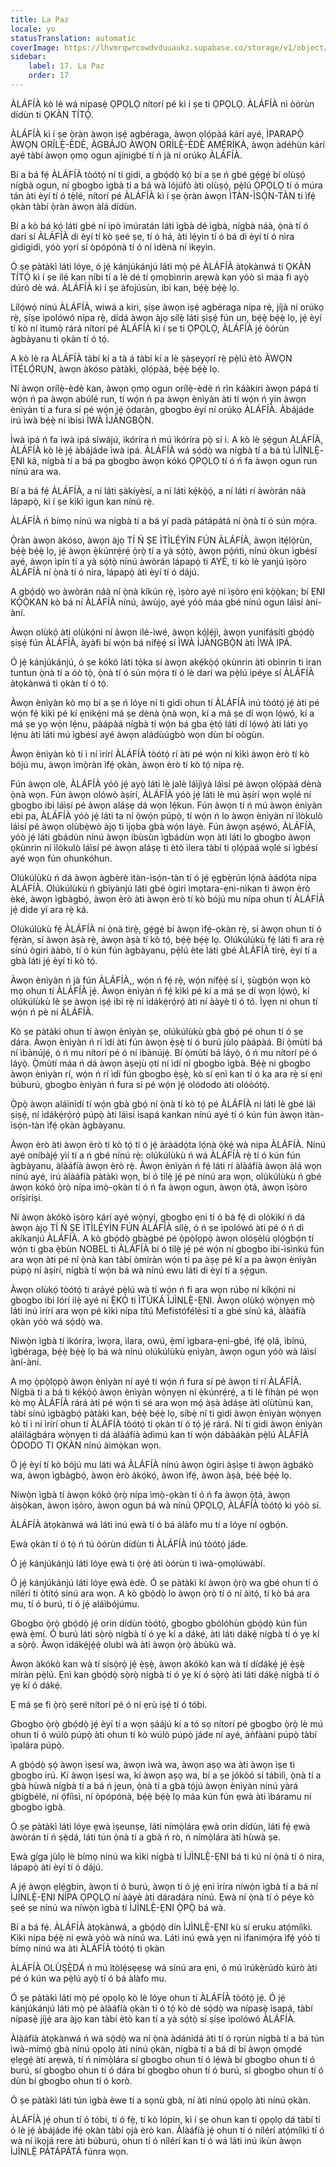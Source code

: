 ```yaml
---
title: La Paz
locale: yo
statusTranslation: automatic
coverImage: https://lhvmrqwrcowdvduuaukz.supabase.co/storage/v1/object/public/strapi-uploads/small_cover-educacion-fundamental.webp-2d51a7828a2b1309555be27f7e2a61a0.webp
sidebar:
    label: 17. La Paz
    order: 17
---
```

ÀLÁFÍÀ kò lè wá nípasẹ̀ ỌPỌLỌ nítorí pé kì í ṣe ti ỌPỌLỌ. ÀLÁFÍÀ ni òórùn dídùn ti ỌKÀN TÍTỌ́.

ÀLÁFÍÀ kì í ṣe ọ̀ràn àwọn iṣẹ́ agbéraga, àwọn ọlọ́pàá kárí ayé, ÌPARAPỌ̀ ÀWỌN ORÍLẸ̀-ÈDÈ, ÀGBÁJO ÀWỌN ORÍLẸ̀-ÈDÈ AMẸ́RÍKÀ, àwọn àdéhùn kárí ayé tàbí àwọn ọmọ ogun ajínigbé tí ń jà ní orúkọ ÀLÁFÍÀ.

Bí a bá fẹ́ ÀLÁFÍÀ tòótọ́ ní ti gidi, a gbọ́dọ̀ kọ́ bí a ṣe ń gbé gẹ́gẹ́ bí olùṣọ́ nígbà ogun, ní gbogbo ìgbà tí a bá wà lójúfò àti olùṣọ́, pẹ̀lú ỌPỌLỌ tí ó múra tán àti èyí tí ó tẹ̀lé, nítorí pé ÀLÁFÍÀ kì í ṣe ọ̀ràn àwọn ÌTÀN-ÌSỌ́N-TÀN ti ìfẹ́ ọkàn tàbí ọ̀ràn àwọn àlá dídùn.

Bí a kò bá kọ́ láti gbé ní ipò ìmúratán láti ìgbà dé ìgbà, nígbà náà, ọ̀nà tí ó darí sí ÀLÁFÍÀ di èyí tí kò ṣeé ṣe, tí ó há, àti lẹ́yìn tí ó bá di èyí tí ó nira gidigidi, yóò yọrí sí òpópónà tí ó ní ìdènà ní ìkẹyìn.

Ó ṣe pàtàkì láti lóye, ó jẹ́ kánjúkánjú láti mọ̀ pé ÀLÁFÍÀ àtọkànwá ti ỌKÀN TÍTỌ́ kì í ṣe ilé kan níbi tí a lè dé tí ọmọbìnrin arẹwà kan yóò sì máa fi ayọ̀ dúró dè wá. ÀLÁFÍÀ kì í ṣe àfojúsùn, ibi kan, bẹ́ẹ̀ bẹ́ẹ̀ lọ.

Lílọ́wọ́ nínú ÀLÁFÍÀ, wíwá a kiri, ṣíṣe àwọn iṣẹ́ agbéraga nípa rẹ̀, jíjà ní orúkọ rẹ̀, ṣíṣe ìpolówó nípa rẹ̀, dídá àwọn àjọ sílẹ̀ láti ṣiṣẹ́ fún un, bẹ́ẹ̀ bẹ́ẹ̀ lọ, jẹ́ èyí tí kò ní ìtumọ̀ rárá nítorí pé ÀLÁFÍÀ kì í ṣe ti ỌPỌLỌ, ÀLÁFÍÀ jẹ́ òórùn àgbàyanu ti ọkàn tí ó tọ́.

A kò lè ra ÀLÁFÍÀ tàbí kí a tà á tàbí kí a lè ṣàṣeyọrí rẹ̀ pẹ̀lú ètò ÀWỌN ÌTẸ́LỌ́RỤN, àwọn àkóso pàtàkì, ọlọ́pàá, bẹ́ẹ̀ bẹ́ẹ̀ lọ.

Ní àwọn orílẹ̀-èdè kan, àwọn ọmọ ogun orílẹ̀-èdè ń rìn káàkiri àwọn pápá tí wọ́n ń pa àwọn abúlé run, tí wọ́n ń pa àwọn ènìyàn àti tí wọ́n ń yin àwọn ènìyàn tí a fura sí pé wọ́n jẹ́ ọ̀daràn, gbogbo èyí ní orúkọ ÀLÁFÍÀ. Àbájáde irú ìwà bẹ́ẹ̀ ni ìbisi ÌWÀ ÌJÀ̀NGBỌ̀N.

Ìwà ipá ń fa ìwà ipá síwájú, ìkóríra ń mú ìkóríra pọ̀ sí i. A kò lè ṣẹ́gun ÀLÁFÍÀ, ÀLÁFÍÀ kò lè jẹ́ àbájáde ìwà ipá. ÀLÁFÍÀ wá sọ́dọ̀ wa nígbà tí a bá tú ÌJÌNLẸ̀-ẸNI ká, nígbà tí a bá pa gbogbo àwọn kókó ỌPỌLỌ tí ó ń fa àwọn ogun run nínú ara wa.

Bí a bá fẹ́ ÀLÁFÍÀ, a ní láti ṣàkíyèsí, a ní láti kẹ́kọ̀ọ́, a ní láti rí àwòrán náà lápapọ̀, kì í ṣe kìkì igun kan nínú rẹ̀.

ÀLÁFÍÀ ń bímọ nínú wa nígbà tí a bá yí padà pátápátá ní ọ̀nà tí ó sún mọ́ra.

Ọ̀ràn àwọn àkóso, àwọn àjọ TÍ Ń ṢE ÌTÌLẸ́YÌN FÚN ÀLÁFÍÀ, àwọn ìtẹ́lọ́rùn, bẹ́ẹ̀ bẹ́ẹ̀ lọ, jẹ́ àwọn ẹ̀kúnrẹ́rẹ́ ọ̀rọ̀ tí a yà sọ́tọ̀, àwọn pọ́ńtì, nínú òkun ìgbésí ayé, àwọn ìpín tí a yà sọ́tọ̀ nínú àwòrán lápapọ̀ ti AYÉ, tí kò lè yanjú ìṣòro ÀLÁFÍÀ ní ọ̀nà tí ó nira, lápapọ̀ àti èyí tí ó dájú.

A gbọ́dọ̀ wo àwòrán náà ní ọ̀nà kíkún rẹ̀, ìṣòro ayé ni ìṣòro ẹnì kọ̀ọ̀kan; bí ẸNI KỌ̀Ọ̀KAN kò bá ní ÀLÁFÍÀ nínú, àwùjọ, ayé yóò máa gbé nínú ogun láìsí àní-àní.

Àwọn olùkọ́ àti olùkọ́ni ní àwọn ilé-ìwé, àwọn kọ́lẹ́jì, àwọn yunifásítì gbọ́dọ̀ ṣiṣẹ́ fún ÀLÁFÍÀ, àyàfi bí wọ́n bá nífẹ̀ẹ́ sí ÌWÀ ÌJÀ̀NGBỌ̀N àti ÌWÀ IPÁ.

Ó jẹ́ kánjúkánjú, ó ṣe kókó láti tọ́ka sí àwọn akẹ́kọ̀ọ́ ọkùnrin àti obìnrin ti ìran tuntun ọ̀nà tí a óò tọ̀, ọ̀nà tí ó sún mọ́ra tí ó lè darí wa pẹ̀lú ìpéye sí ÀLÁFÍÀ àtọkànwá ti ọkàn tí ó tọ́.

Àwọn ènìyàn kò mọ bí a ṣe ń lóye ní ti gidi ohun tí ÀLÁFÍÀ inú tòótọ́ jẹ́ àti pé wọ́n fẹ́ kìkì pé kí ẹnikẹ́ni má ṣe dènà ọ̀nà wọn, kí a má ṣe dí wọn lọ́wọ́, kí a má ṣe yọ wọ́n lẹ́nu, pàápàá nígbà tí wọ́n bá gba ẹ̀tọ́ láti dí lọ́wọ́ àti láti yọ lẹ́nu àti láti mú ìgbésí ayé àwọn aládùúgbò wọn dùn bí oògùn.

Àwọn ènìyàn kò tí ì ní ìrírí ÀLÁFÍÀ tòótọ́ rí àti pé wọ́n ní kìkì àwọn èrò tí kò bójú mu, àwọn ìmọ̀ràn ìfẹ́ ọkàn, àwọn èrò tí kò tọ́ nípa rẹ̀.

Fún àwọn olè, ÀLÁFÍÀ yóò jẹ́ ayọ̀ láti lè jalè láìjìyà láìsí pé àwọn ọlọ́pàá dènà ọ̀nà wọn. Fún àwọn olówò àṣírí, ÀLÁFÍÀ yóò jẹ́ láti lè mú àṣírí wọn wọlé ní gbogbo ibi láìsí pé àwọn aláṣẹ dá wọn lẹ́kun. Fún àwọn tí ń mú àwọn ènìyàn ebi pa, ÀLÁFÍÀ yóò jẹ́ láti ta ní ọ̀wọ́n púpọ̀, tí wọ́n ń lo àwọn ènìyàn ní ìlòkulò láìsí pé àwọn olùbẹ̀wò àjọ ti ìjọba gbà wọ́n láyè. Fún àwọn aṣẹ́wó, ÀLÁFÍÀ, yóò jẹ́ láti gbádùn nínú àwọn ibùsùn ìgbádùn wọn àti láti lo gbogbo àwọn ọkùnrin ní ìlòkulò láìsí pé àwọn aláṣẹ ti ètò ìlera tàbí ti ọlọ́pàá wọlé sí ìgbésí ayé wọn fún ohunkóhun.

Olúkúlùkù ń dá àwọn àgbèrè ìtàn-ìsọ́n-tàn tí ó jẹ́ ẹgbẹ̀rún lọ́nà àádọ́ta nípa ÀLÁFÍÀ. Olúkúlùkù ń gbìyànjú láti gbé ògiri ìmọtara-ẹni-nìkan ti àwọn èrò èké, àwọn ìgbàgbọ́, àwọn èrò àti àwọn èrò tí kò bójú mu nípa ohun tí ÀLÁFÍÀ jẹ́ dìde yí ara rẹ̀ ká.

Olúkúlùkù fẹ́ ÀLÁFÍÀ ní ọ̀nà tirẹ̀, gẹ́gẹ́ bí àwọn ìfẹ́-ọkàn rẹ̀, sí àwọn ohun tí ó fẹ́ràn, sí àwọn àṣà rẹ̀, àwọn àṣà tí kò tọ́, bẹ́ẹ̀ bẹ́ẹ̀ lọ. Olúkúlùkù fẹ́ láti fi ara rẹ̀ sínú ògiri ààbò, tí ó kún fún àgbàyanu, pẹ̀lú ète láti gbé ÀLÁFÍÀ tirẹ̀, èyí tí a gbà láti jẹ́ èyí tí kò tọ́.

Àwọn ènìyàn ń jà fún ÀLÁFÍÀ,, wọ́n ń fẹ́ rẹ̀, wọ́n nífẹ̀ẹ́ sí i, ṣùgbọ́n wọn kò mọ ohun tí ÀLÁFÍÀ jẹ́. Àwọn ènìyàn ń fẹ́ kìkì pé kí a má ṣe dí wọn lọ́wọ́, kí olúkúlùkù lè ṣe àwọn iṣẹ́ ibi rẹ̀ ní ìdákẹ́rọ́rọ́ àti ní ààyè tí ó tó. Ìyẹn ni ohun tí wọ́n ń pè ní ÀLÁFÍÀ.

Kò ṣe pàtàkì ohun tí àwọn ènìyàn ṣe, olúkúlùkù gbà gbọ́ pé ohun tí ó ṣe dára. Àwọn ènìyàn ń rí ìdí àti fún àwọn ẹ̀ṣẹ̀ tí ó burú jùlọ pàápàá. Bí ọ̀mùtí bá ní ìbànújẹ́, ó ń mu nítorí pé ó ní ìbànújẹ́. Bí ọ̀mùtí bá láyọ̀, ó ń mu nítorí pé ó láyọ̀. Ọ̀mùtí máa ń dá àwọn àṣejù ọtí ní ìdí ní gbogbo ìgbà. Bẹ́ẹ̀ ni gbogbo àwọn ènìyàn rí, wọ́n ń rí ìdí fún gbogbo ẹ̀ṣẹ̀, kò sí ẹnì kan tí ó ka ara rẹ̀ sí ẹni búburú, gbogbo ènìyàn ń fura sí pé wọ́n jẹ́ olódodo àti olóòótọ́.

Ọ̀pọ̀ àwọn aláìnídí tí wọ́n gbà gbọ́ ní ọ̀nà tí kò tọ́ pé ÀLÁFÍÀ ni láti lè gbé láì ṣiṣẹ́, ní ìdákẹ́rọ́rọ́ púpọ̀ àti láìsí ìsapá kankan nínú ayé tí ó kún fún àwọn ìtàn-ìsọ́n-tàn ìfẹ́ ọkàn àgbàyanu.

Àwọn èrò àti àwọn èrò tí kò tọ́ tí ó jẹ́ àràádọ́ta lọ́nà ọ̀kẹ́ wà nípa ÀLÁFÍÀ. Nínú ayé oníbàjẹ́ yìí tí a ń gbé nínú rẹ̀: olúkúlùkù ń wá ÀLÁFÍÀ rẹ̀ tí ó kún fún àgbàyanu, àlàáfíà àwọn èrò rẹ̀. Àwọn ènìyàn ń fẹ́ láti rí àlàáfíà àwọn àlá wọn nínú ayé, irú àlàáfíà pàtàkì wọn, bí ó tilẹ̀ jẹ́ pé nínú ara wọn, olúkúlùkù ń gbé àwọn kókó ọ̀rọ̀ nípa ìmọ̀-ọkàn tí ó ń fa àwọn ogun, àwọn ọ̀tá, àwọn ìṣòro oríṣiríṣi.

Ní àwọn àkókò ìṣòro kárí ayé wọ̀nyí, gbogbo ẹni tí ó bá fẹ́ di olókìkí ń dá àwọn àjọ TÍ Ń ṢE ÌTÌLẸ́YÌN FÚN ÀLÁFÍÀ sílẹ̀, ó ń ṣe ìpolówó àti pé ó ń di akíkanjú ÀLÁFÍÀ. A kò gbọ́dọ̀ gbàgbé pé ọ̀pọ̀lọpọ̀ àwọn olóṣèlú ọlọ́gbọ́n tí wọ́n ti gba ẹ̀bùn NOBEL ti ÀLÁFÍÀ bí ó tilẹ̀ jẹ́ pé wọ́n ní gbogbo ibi-ìsìnkú fún ara wọn àti pé ní ọ̀nà kan tàbí òmíràn wọ́n ti pa àṣẹ pé kí a pa àwọn ènìyàn púpọ̀ ní àṣírí, nígbà tí wọ́n bá wà nínú ewu láti di èyí tí a ṣẹ́gun.

Àwọn olùkọ́ tòótọ́ ti aráyé pẹ̀lú wà tí wọ́n ń fi ara wọn rúbọ ní kíkọ́ni ní gbogbo ibi lórí ilẹ̀ ayé ní Ẹ̀KỌ́ ti ÌTÚKÁ ÌJÌNLẸ̀-ẸNI. Àwọn olùkọ́ wọ̀nyẹn mọ̀ láti inú ìrírí ara wọn pé kìkì nípa títú Mefistófélèsì tí a gbé sínú ká, àlàáfíà ọkàn yóò wá sọ́dọ̀ wa.

Níwọ̀n ìgbà tí ìkóríra, ìwọra, ìlara, owú, ẹ̀mí ìgbara-ẹni-gbé, ìfẹ́ ọlá, ìbínú, ìgbéraga, bẹ́ẹ̀ bẹ́ẹ̀ lọ bá wà nínú olúkúlùkù ẹnìyàn, àwọn ogun yóò wà láìsí àní-àní.

A mọ ọ̀pọ̀lọpọ̀ àwọn ènìyàn ní ayé tí wọ́n ń fura sí pé àwọn ti rí ÀLÁFÍÀ. Nígbà tí a bá ti kẹ́kọ̀ọ́ àwọn ènìyàn wọ̀nyẹn ní ẹ̀kúnrẹ́rẹ́, a ti lè fihàn pé wọn kò mọ ÀLÁFÍÀ rárá àti pé wọ́n ti sé ara wọn mọ́ àṣà àdáṣe àti olùtùnú kan, tàbí sínú ìgbàgbọ́ pàtàkì kan, bẹ́ẹ̀ bẹ́ẹ̀ lọ, síbẹ̀ ní ti gidi àwọn ènìyàn wọ̀nyẹn kò tí ì ní ìrírí ohun tí ÀLÁFÍÀ tòótọ́ ti ọkàn tí ó tọ́ jẹ́ rárá. Ní ti gidi àwọn ènìyàn aláìlágbára wọ̀nyẹn ti dá àlàáfíà àdìmú kan tí wọ́n dábàákàn pẹ̀lú ÀLÁFÍÀ ÒDODO TI ỌKÀN nínú àìmọ̀kan wọn.

Ó jẹ́ èyí tí kò bójú mu láti wá ÀLÁFÍÀ nínú àwọn ògiri àṣìṣe ti àwọn àgbákò wa, àwọn ìgbàgbọ́, àwọn èrò àkọ́kọ́, àwọn ìfẹ́, àwọn àṣà, bẹ́ẹ̀ bẹ́ẹ̀ lọ.

Níwọ̀n ìgbà tí àwọn kókó ọ̀rọ̀ nípa ìmọ̀-ọkàn tí ó ń fa àwọn ọ̀tá, àwọn àìṣọ̀kan, àwọn ìṣòro, àwọn ogun bá wà nínú ỌPỌLỌ, ÀLÁFÍÀ tòótọ́ kì yóò sí.

ÀLÁFÍÀ àtọkànwá wá láti inú ẹwà tí ó bá àlàfo mu tí a lóye ní ọgbọ́n.

Ẹwà ọkàn tí ó tọ́ ń tú òórùn dídùn ti ÀLÁFÍÀ inú tòótọ́ jáde.

Ó jẹ́ kánjúkánjú láti lóye ẹwà ti ọ̀rẹ́ àti òórùn ti ìwà-ọmọlúwàbí.

Ó jẹ́ kánjúkánjú láti lóye ẹwà èdè. Ó ṣe pàtàkì kí àwọn ọ̀rọ̀ wa gbé ohun tí ó nílérí ti òtítọ́ sínú ara wọn. A kò gbọ́dọ̀ lo àwọn ọ̀rọ̀ tí ó ní àìtọ́, tí kò bá ara mu, tí ó burú, tí ó jẹ́ aláìbójúmu.

Gbogbo ọ̀rọ̀ gbọ́dọ̀ jẹ́ orin dídùn tòótọ́, gbogbo gbólóhùn gbọ́dọ̀ kún fún ẹwà ẹ̀mí. Ó burú láti sọ̀rọ̀ nígbà tí ó yẹ kí a dákẹ́, àti láti dákẹ́ nígbà tí ó yẹ kí a sọ̀rọ̀. Àwọn ìdákẹ́jẹ́ẹ́ olubi wà àti àwọn ọ̀rọ̀ àbùkù wà.

Àwọn àkókò kan wà tí sísọ̀rọ̀ jẹ́ ẹ̀ṣẹ̀, àwọn àkókò kan wà tí dídákẹ́ jẹ́ ẹ̀ṣẹ̀ míràn pẹ̀lú. Ẹnì kan gbọ́dọ̀ sọ̀rọ̀ nígbà tí ó yẹ kí ó sọ̀rọ̀ àti láti dákẹ́ nígbà tí ó yẹ kí ó dákẹ́.

Ẹ má ṣe fi ọ̀rọ̀ ṣeré nítorí pé ó ní ẹrù iṣẹ́ tí ó tóbi.

Gbogbo ọ̀rọ̀ gbọ́dọ̀ jẹ́ èyí tí a wọn ṣáájú kí a tó sọ nítorí pé gbogbo ọ̀rọ̀ lè mú ohun tí ó wúlò púpọ̀ àti ohun tí kò wúlò púpọ̀ jáde ní ayé, àǹfààní púpọ̀ tàbí ìpalára púpọ̀.

A gbọ́dọ̀ ṣọ́ àwọn ìṣesí wa, àwọn ìwà wa, àwọn aṣọ wa àti àwọn ìṣe ti gbogbo irú. Kí àwọn ìṣesí wa, kí àwọn aṣọ wa, bí a ṣe jókòó sí tábìlì, ọ̀nà tí a gbà hùwà nígbà tí a bá ń jẹun, ọ̀nà tí a gbà tọ́jú àwọn ènìyàn nínú yàrá gbígbélé, ní ọ́fíìsì, ní òpópónà, bẹ́ẹ̀ bẹ́ẹ̀ lọ máa kún fún ẹwà àti ìbáramu ní gbogbo ìgbà.

Ó ṣe pàtàkì láti lóye ẹwà ìṣeunṣe, láti nímọ̀lára ẹwà orin dídùn, láti fẹ́ ẹwà àwòrán tí ń ṣẹ̀dá, láti tún ọ̀nà tí a gbà ń rò, ń nímọ̀lára àti hùwà ṣe.

Ẹwà gíga jùlọ lè bímọ nínú wa kìkì nígbà tí ÌJÌNLẸ̀-ẸNI bá ti kú ní ọ̀nà tí ó nira, lápapọ̀ àti èyí tí ó dájú.

A jẹ́ àwọn ẹlẹ́gbin, àwọn tí ó burú, àwọn tí ó jẹ́ ẹni ìríra níwọ̀n ìgbà tí a bá ní ÌJÌNLẸ̀-ẸNI NÍPA ỌPỌLỌ ní ààyè àti dáradára nínú. Ẹwà ní ọ̀nà tí ó péye kò ṣeé ṣe nínú wa níwọ̀n ìgbà tí ÌJÌNLẸ̀-ẸNI Ọ̀PỌ̀ bá wà.

Bí a bá fẹ́. ÀLÁFÍÀ àtọkànwá, a gbọ́dọ̀ dín ÌJÌNLẸ̀-ẸNI kù sí eruku atọ́míìkì. Kìkì nípa bẹ́ẹ̀ ni ẹwà yóò wà nínú wa. Láti inú ẹwà yẹn ni ìfanimọ́ra ìfẹ́ yóò ti bímọ nínú wa àti ÀLÁFÍÀ tòótọ́ ti ọkàn

ÀLÁFÍÀ OLÙṢẸ̀DÁ ń mú ìtòlẹ́sẹẹsẹ wá sínú ara ẹni, ó mú ìrúkèrúdò kúrò àti pé ó kún wa pẹ̀lú ayọ̀ tí ó bá àlàfo mu.

Ó ṣe pàtàkì láti mọ̀ pé ọpọlọ kò lè lóye ohun tí ÀLÁFÍÀ tòótọ́ jẹ́. Ó jẹ́ kánjúkánjú láti mọ̀ pé àlàáfíà ọkàn tí ó tọ́ kò dé sọ́dọ̀ wa nípasẹ̀ ìsapá, tàbí nípasẹ̀ jíjẹ́ ara àjọ kan tàbí ètò kan tí a yà sọ́tọ̀ sí ṣíṣe ìpolówó ÀLÁFÍÀ.

Àlàáfíà àtọkànwá ń wá sọ́dọ̀ wa ní ọ̀nà àdánidá àti tí ó rọrùn nígbà tí a bá tún ìwà-mímọ́ gbà nínú ọpọlọ àti nínú ọkàn, nígbà tí a bá di bí àwọn ọmọdé ẹlẹgẹ́ àti arẹwà, tí ń nímọ̀lára sí gbogbo ohun tí ó lẹ́wà bí gbogbo ohun tí ó burú, sí gbogbo ohun tí ó dára bí gbogbo ohun tí ó burú, sí gbogbo ohun tí ó dùn bí gbogbo ohun tí ó korò.

Ó ṣe pàtàkì láti tún ìgbà èwe tí a sọnù gbà, ní àti nínú ọpọlọ àti nínú ọkàn.

ÀLÁFÍÀ jẹ́ ohun tí ó tóbi, tí ó fẹ̀, tí kò lópin, kì í ṣe ohun kan tí ọpọlọ dá tàbí tí ó lè jẹ́ àbájáde ìfẹ́ ọkàn tàbí ọjà èrò kan. Àlàáfíà jẹ́ ohun tí ó nílérí atọ́míìkì tí ó wà ní ìkọjá rere àti búburú, ohun tí ó nílérí kan tí ó wá láti inú ikùn àwọn ÌJÌNLẸ̀ PÁTÁPÁTÁ fúnra wọn.

